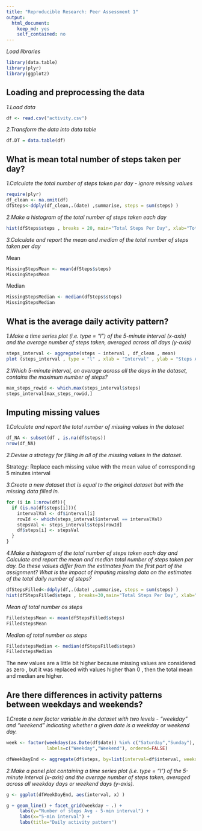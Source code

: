 ```yaml
---
title: "Reproducible Research: Peer Assessment 1"
output: 
  html_document:
    keep_md: yes
    self_contained: no
---
```


*Load libraries*

```r
library(data.table)
library(plyr)
library(ggplot2)
```

## Loading and preprocessing the data

*1.Load data*

```r
df <- read.csv("activity.csv")
```
*2.Transform the data into data table*

```r
df.DT = data.table(df)
```

## What is mean total number of steps taken per day?

*1.Calculate the total number of steps taken per day - ignore missing values*
```r
require(plyr)
df_clean <- na.omit(df)
dfSteps<-ddply(df_clean,.(date) ,summarise, steps = sum(steps) )
```

*2.Make a histogram of the total number of steps taken each day*
```r
hist(dfSteps$steps , breaks = 20, main="Total Steps Per Day", xlab="Total steps" ,ylab="Frequency", col="blue")
```

*3.Calculate and report the mean and median of the total number of steps taken per day*

Mean

```r
MissingStepsMean <- mean(dfSteps$steps)
MissingStepsMean
```

Median

```r
MissingStepsMedian <- median(dfSteps$steps)
MissingStepsMedian
```

## What is the average daily activity pattern?

*1.Make a time series plot (i.e. type = "l") of the 5-minute interval (x-axis) and the average number of steps taken, averaged across all days (y-axis)*

```r
steps_interval <- aggregate(steps ~ interval , df_clean , mean)
plot (steps_interval , type = "l" , xlab = "Interval" , ylab = "Steps Avg" , col = "blue")
```

*2.Which 5-minute interval, on average across all the days in the dataset, contains the maximum number of steps?*

```r
max_steps_rowid <- which.max(steps_interval$steps)
steps_interval[max_steps_rowid,]
```

## Imputing missing values

*1.Calculate and report the total number of missing values in the dataset*

```r
df_NA <- subset(df , is.na(df$steps))
nrow(df_NA)
```

*2.Devise a strategy for filling in all of the missing values in the dataset.*

  Strategy: Replace each missing value with the mean value of corresponding 5 minutes interval


*3.Create a new dataset that is equal to the original dataset but with the missing data filled in.*
```r
for (i in 1:nrow(df)){
  if (is.na(df$steps[i])){
    intervalVal <- df$interval[i]
    rowId <- which(steps_interval$interval == intervalVal)
    stepsVal <- steps_interval$steps[rowId]
    df$steps[i] <- stepsVal
  }
}
```

*4.Make a histogram of the total number of steps taken each day and Calculate and report the mean and median total number of steps taken per day. Do these values differ from the estimates from the first part of the assignment? What is the impact of imputing missing data on the estimates of the total daily number of steps?*

```r
dfStepsFilled<-ddply(df,.(date) ,summarise, steps = sum(steps) )
hist(dfStepsFilled$steps , breaks=30,main="Total Steps Per Day", xlab="Total steps" ,ylab="Frequency", col="blue")
```
*Mean of total number os steps*
```r
FilledstepsMean <- mean(dfStepsFilled$steps)
FilledstepsMean
```

*Median of total number os steps*
```r
FilledstepsMedian <- median(dfStepsFilled$steps)
FilledstepsMedian
```

The new values are a little bit higher because missing values are considered as zero , but it was replaced with values higher than 0 , then the total mean and median are higher.

## Are there differences in activity patterns between weekdays and weekends?


*1.Create a new factor variable in the dataset with two levels - "weekday" and "weekend" indicating whether a given date is a weekday or weekend day.*

```r
week <- factor(weekdays(as.Date(df$date)) %in% c("Saturday","Sunday"), 
               labels=c("Weekday","Weekend"), ordered=FALSE)

dfWeekDayEnd <- aggregate(df$steps, by=list(interval=df$interval, weekday=week), mean)
```

*2.Make a panel plot containing a time series plot (i.e. type = "l") of the 5-minute interval (x-axis) and the average number of steps taken, averaged across all weekday days or weekend days (y-axis).*

```r
g <- ggplot(dfWeekDayEnd, aes(interval, x) )

g + geom_line() + facet_grid(weekday ~ .) + 
     labs(y="Number of steps Avg - 5-min interval") +
     labs(x="5-min interval") +
     labs(title="Daily activity pattern")
```